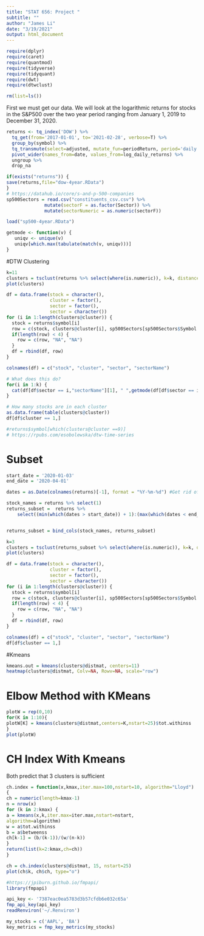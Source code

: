 ---
title: "STAT 656: Project "
subtitle: ""
author: "James Li"
date: "3/19/2021"
output: html_document
---

```{r setup, include=FALSE,message=FALSE, warning=FALSE}
require(dplyr)
require(caret)
require(quantmod)
require(tidyverse)
require(tidyquant)
require(dwt)
require(dtwclust)

rm(list=ls())
```


First we must get our data. We will look at the logarithmic returns for stocks in the S&P500 over the two year period ranging from January 1, 2019 to December 31, 2020.

```{r import_data, cache=TRUE}
returns <- tq_index('DOW') %>%
  tq_get(from='2017-01-01', to='2021-02-28', verbose=T) %>%
  group_by(symbol) %>%
  tq_transmute(select=adjusted, mutate_fun=periodReturn, period='daily', type='log', col_rename='log_daily_returns') %>%
  pivot_wider(names_from=date, values_from=log_daily_returns) %>%
  ungroup %>%
  drop_na
```
```{r}
if(exists("returns")) {
save(returns,file="dow-4year.RData")
}
# https://datahub.io/core/s-and-p-500-companies
sp500Sectors = read.csv("constituents_csv.csv") %>% 
              mutate(sectorF = as.factor(Sector)) %>%
              mutate(sectorNumeric = as.numeric(sectorF))
```

```{r}
load("sp500-4year.RData")
```

```{r}
getmode <- function(v) {
   uniqv <- unique(v)
   uniqv[which.max(tabulate(match(v, uniqv)))]
}
```

#DTW Clustering
```{r}
k=11
clusters = tsclust(returns %>% select(where(is.numeric)), k=k, distance="dtw_basic")
plot(clusters)

df = data.frame(stock = character(),
                cluster = factor(),
                sector = factor(),
                sector = character())
for (i in 1:length(clusters@cluster)) {
  stock = returns$symbol[i]
  row = c(stock, clusters@cluster[i], sp500Sectors[sp500Sectors$Symbol == stock,"sectorNumeric"], as.character(sp500Sectors[sp500Sectors$Symbol == stock,"sectorF"]))
  if(length(row) < 4) {
    row = c(row, "NA", "NA")
  }
  df = rbind(df, row)
}

colnames(df) = c("stock", "cluster", "sector", "sectorName")

# What does this do?
for(i in 1:k) {
  cat(df[df$sector == i,"sectorName"][1], " ",getmode(df[df$sector == i,"cluster"]), "\n")
}

# How many stocks are in each cluster
as.data.frame(table(clusters@cluster))
df[df$cluster == 1,]

#returns$symbol[which(clusters@cluster ==9)]
# https://rpubs.com/esobolewska/dtw-time-series
```

# Subset 
```{r}
start_date = '2020-01-03'
end_date = '2020-04-01'

dates = as.Date(colnames(returns)[-1], format = "%Y-%m-%d") #Get rid of first index which is the stock

stock_names = returns %>% select(1)
returns_subset =  returns %>%
    select((min(which(dates > start_date)) + 1):(max(which(dates < end_date) + 1)))


returns_subset = bind_cols(stock_names, returns_subset)

k=3
clusters = tsclust(returns_subset %>% select(where(is.numeric)), k=k, distance="dtw_basic")
plot(clusters)

df = data.frame(stock = character(),
                cluster = factor(),
                sector = factor(),
                sector = character())
for (i in 1:length(clusters@cluster)) {
  stock = returns$symbol[i]
  row = c(stock, clusters@cluster[i], sp500Sectors[sp500Sectors$Symbol == stock,"sectorNumeric"], as.character(sp500Sectors[sp500Sectors$Symbol == stock,"sectorF"]))
  if(length(row) < 4) {
    row = c(row, "NA", "NA")
  }
  df = rbind(df, row)
}

colnames(df) = c("stock", "cluster", "sector", "sectorName")
df[df$cluster == 1,]

```

#Kmeans

```{r clust}
kmeans.out = kmeans(clusters@distmat, centers=11)
heatmap(clusters@distmat, Colv=NA, Rowv=NA, scale="row")
```

# Elbow Method with KMeans
```{r}
plotW = rep(0,10)
for(K in 1:10){
plotW[K] = kmeans(clusters@distmat,centers=K,nstart=25)$tot.withinss
}
plot(plotW)
```

# CH Index With Kmeans

Both predict that 3 clusters is sufficient

```{r}
ch.index = function(x,kmax,iter.max=100,nstart=10, algorithm="Lloyd")
{
ch = numeric(length=kmax-1)
n = nrow(x)
for (k in 2:kmax) {
a = kmeans(x,k,iter.max=iter.max,nstart=nstart,
algorithm=algorithm)
w = a$tot.withinss
b = a$betweenss
ch[k-1] = (b/(k-1))/(w/(n-k))
}
return(list(k=2:kmax,ch=ch))
}

ch = ch.index(clusters@distmat, 15, nstart=25)
plot(ch$k, ch$ch, type="o")
```

```{r}
#https://jpiburn.github.io/fmpapi/
library(fmpapi)

api_key <- '7387eac0ea5783d3b57cfdb6e032c65a'
fmp_api_key(api_key)
readRenviron('~/.Renviron')

my_stocks = c('AAPL', 'BA')
key_metrics = fmp_key_metrics(my_stocks)
```
